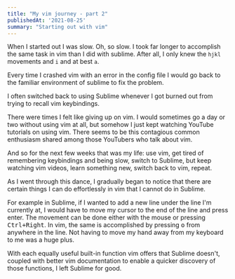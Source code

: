 ```yaml
---
title: "My vim journey - part 2"
publishedAt: '2021-08-25'
summary: "Starting out with vim"
---
```


When I started out I was slow. Oh, so slow. I took far longer to accomplish the
same task in vim than I did with sublime. After all, I only knew the `hjkl`
movements and `i` and at best `a`.

Every time I crashed vim with an error in the config file I would go back to the
familiar environment of sublime to fix the problem.

I often switched back to using Sublime whenever I got burned out from trying to
recall vim keybindings.

<CenteredImage
  src="/photos/vim-keybindings-meme.jpg"
  alt="Photo"
  width={360}
  height={360}
  priority
  className="next-image"
/>

There were times I felt like giving up on vim. I would sometimes go a day or two
without using vim at all, but somehow I just kept watching YouTube tutorials on
using vim. There seems to be this contagious common enthusiasm shared among
those YouTubers who talk about vim.

And so for the next few weeks that was my life: use vim, get tired of
remembering keybindings and being slow, switch to Sublime, but keep watching vim
videos, learn something new, switch back to vim, repeat.

As I went through this dance, I gradually began to notice that there are certain
things I can do effortlessly in vim that I cannot do in Sublime.

For example in Sublime, if I wanted to add a new line under the line I'm
currently at, I would have to move my cursor to the end of the line and press
enter.
The movement can be done either with the mouse or pressing <Kbd>Ctrl+Right</Kbd>.
In vim, the same is accomplished by pressing <Kbd>o</Kbd> from anywhere in the
line. Not having to move my hand away from my keyboard to me was a huge plus.

With each equally useful built-in function vim offers that Sublime doesn't,
coupled with better vim documentation to enable a quicker discovery of those
functions, I left Sublime for good.
